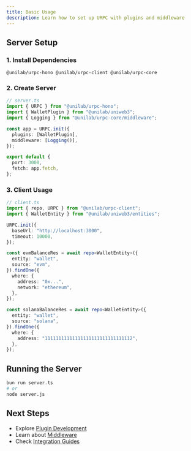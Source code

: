 ```yaml
---
title: Basic Usage
description: Learn how to set up URPC with plugins and middleware
---
```


## Server Setup

### 1. Install Dependencies

```package-install
@unilab/urpc-hono @unilab/urpc-client @unilab/urpc-core
```

### 2. Create Server

```typescript
// server.ts
import { URPC } from "@unilab/urpc-hono";
import { WalletPlugin } from "@unilab/uniweb3";
import { Logging } from "@unilab/urpc-core/middleware";

const app = URPC.init({
  plugins: [WalletPlugin],
  middleware: [Logging()],
});

export default {
  port: 3000,
  fetch: app.fetch,
};
```

### 3. Client Usage

```typescript
// client.ts
import { repo, URPC } from "@unilab/urpc-client";
import { WalletEntity } from "@unilab/uniweb3/entities";

URPC.init({
  baseUrl: "http://localhost:3000",
  timeout: 10000,
});

const evmBalanceRes = await repo<WalletEntity>({
  entity: "wallet",
  source: "evm",
}).findOne({
  where: {
    address: "0x...",
    network: "ethereum",
  },
});

const solanaBalanceRes = await repo<WalletEntity>({
  entity: "wallet",
  source: "solana",
}).findOne({
  where: {
    address: "11111111111111111111111111111112",
  },
});
```

## Running the Server

```bash
bun run server.ts
# or
node server.js
```

## Next Steps

- Explore [Plugin Development](/docs/plugins/creating-plugins)
- Learn about [Middleware](/docs/middleware/logging)
- Check [Integration Guides](/docs/integrations/next)
